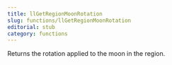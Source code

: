 ```yaml
---
title: llGetRegionMoonRotation
slug: functions/llGetRegionMoonRotation
editorial: stub
category: functions
---
```


<LSLFunction
	name="llGetRegionMoonRotation"
	returnType="rotation"
/>

Returns the rotation applied to the moon in the region.
